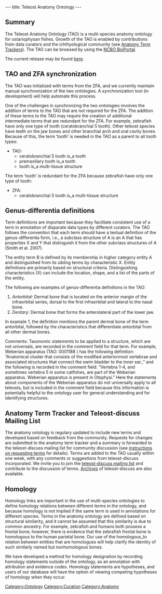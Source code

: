 ---
title: Teleost Anatomy Ontology
---

==Summary==

The Teleost Anatomy Ontology (TAO) is a multi-species anatomy ontology for ostariophysan fishes. Growth of the TAO is enabled by contributions from data curators and the ichthyological community (see [[#Anatomy Term Trackers|Anatomy Term Trackers]]). The TAO can be browsed by using the [http://bioportal.bioontology.org/visualize/38362 NCBO BioPortal].

The current release may be found [http://obo.cvs.sourceforge.net/viewvc/obo/obo/ontology/anatomy/gross_anatomy/animal_gross_anatomy/fish/teleost_anatomy.obo here].

== TAO and ZFA synchronization ==
The TAO was initialized with terms from the ZFA, and we currently maintain manual synchronization of the two ontologies.  A synchronization tool (in development) will help automate this process.

One of the challenges in synchronzing the two ontologies involves the addition of terms to the TAO that are not required for the ZFA.  The addition of these terms to the TAO may require the creation of additional intermediate terms that are redundant for the ZFA.  For example, zebrafish have only one type of tooth (ceratobranchial 5 tooth).  Other teleost species have teeth on the jaw bones and other branchial arch and  oral cavity bones.  Because of this, the term ‘tooth’ is needed in the TAO as a parent to all tooth types:

* TAO:
** ceratobranchial 5 tooth is_a tooth
** premaxillary tooth is_a tooth
** tooth is_a multi-tissue structure

The term ‘tooth’ is redundant for the ZFA because zebrafish have only one type of tooth:

* ZFA:
**ceratobranchial 5 tooth is_a multi-tissue structure

== Genus-differentia definitions ==
Term definitions are important because they facilitate consistent use of a term in annotation of disparate data types by different curators.  The TAO follows the convention that each term should have a textual definition of the genus-differentia form, i.e., a subclass structure of A is an A that has properties X and Y that distinguish it from the other subclass structures of A (Smith et al. 2007).

The entity term B is defined by its membership in higher category entity A and distinguished from its sibling terms by characteristic X. Entity definitions are primarily based on structural criteria.  Distinguishing characteristics (X) can include the location, shape, and a list of the parts of the entity.

The following are examples of genus-differentia definitions in the TAO:
#''Antorbital:'' Dermal bone that is located on the anterior margin of the infraorbital series, dorsal to the first infraorbital and lateral to the nasal bone.
#''Dentary:'' Dermal bone that forms the anterolateral part of the lower jaw.

In example 1, the definition mentions the parent dermal bone of the term antorbital, followed by the characteristics that differentiate antorbital from all other dermal bones.

Comments: Taxonomic statements to be applied to a structure, which are not universals, are recorded in the comment field for that term.  For example, Weberian apparatus (TAO: 0001188 ) has the following definition: “Anatomical cluster that consists of the modified anteriormost vertebrae and associated structures that connect the swim bladder to the inner ear.,” and the following is recorded in the comment field: “Vertebra 1-4, and sometimes vertebra 5 in some catfishes, are part of the Weberian apparatus. Weberian apparatus is present in Otophysi.”  Here the statements about components of the Weberian apparatus do not universally apply to all teleosts, but is included in the comment field because this information is potentially helpful to the ontology user for general understanding  and for identifying structures.

== Anatomy Term Tracker and Teleost-discuss Mailing List ==

The anatomy ontology is regulary updated to include new terms and developed based on feedback from the community.  Requests for changes are submitted to the anatomy term tracker and a summary is forwarded to the teleost-discuss mailing list for community discussion (see [[Term Requests | instructions on requesting terms]] for details). Terms are added to the TAO usually within one week, with any comments or suggestions from  teleost-discuss incorporated. We invite you to join the [https://lists.sourceforge.net/lists/listinfo/obo-teleost-discuss teleost-discuss mailing list] and contribute to the discussion of terms. [http://sourceforge.net/mailarchive/forum.php?forum_name=obo-teleost-discuss Archives] of teleost-discuss are also available.

== Homology ==

Homology links are important in the use of multi-species ontologies to define homology relations between different terms in the ontology, and because homology is not implied if the same term is used in annotations for different species. Terms in the anatomy ontology are defined based on structural similarity, and it cannot be assumed that this similarity is due to common ancestry.  For example, zebrafish and humans both possess a frontal bone; however, there is evidence that the zebrafish frontal bone is homologous to the human parietal bone. Our use of the homologous_to relation between entities that are homologues will help clarify the identity of such similarly named but nonhomologous bones.

We have developed a method for homology designation by recording homology statements outside of the ontology, as an annotation with attribution and evidence codes.  Homology statements are hypotheses, and users of our database will have the option of viewing competing hypotheses of homology when they occur.

[[Category:Ontology]]
[[Category:Curation]]
[[Category:Anatomy]]
